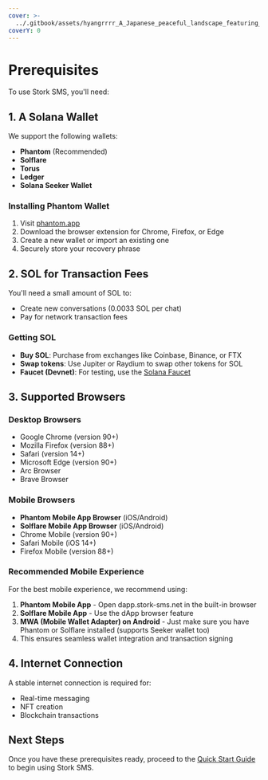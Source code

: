 ```yaml
---
cover: >-
  ../.gitbook/assets/hyangrrrr_A_Japanese_peaceful_landscape_featuring_reeds_in_th_a3a00df0-c3f5-4755-9838-b92c0abb13e2_1.png
coverY: 0
---
```


# Prerequisites

To use Stork SMS, you'll need:

## 1. A Solana Wallet

We support the following wallets:
- **Phantom** (Recommended)
- **Solflare**
- **Torus**
- **Ledger**
- **Solana Seeker Wallet**

### Installing Phantom Wallet

1. Visit [phantom.app](https://phantom.app)
2. Download the browser extension for Chrome, Firefox, or Edge
3. Create a new wallet or import an existing one
4. Securely store your recovery phrase

## 2. SOL for Transaction Fees

You'll need a small amount of SOL to:
- Create new conversations (0.0033 SOL per chat)
- Pay for network transaction fees

### Getting SOL

- **Buy SOL**: Purchase from exchanges like Coinbase, Binance, or FTX
- **Swap tokens**: Use Jupiter or Raydium to swap other tokens for SOL
- **Faucet (Devnet)**: For testing, use the [Solana Faucet](https://solfaucet.com)

## 3. Supported Browsers

### Desktop Browsers
- Google Chrome (version 90+)
- Mozilla Firefox (version 88+)
- Safari (version 14+)
- Microsoft Edge (version 90+)
- Arc Browser
- Brave Browser

### Mobile Browsers
- **Phantom Mobile App Browser** (iOS/Android)
- **Solflare Mobile App Browser** (iOS/Android)
- Chrome Mobile (version 90+)
- Safari Mobile (iOS 14+)
- Firefox Mobile (version 88+)

### Recommended Mobile Experience
For the best mobile experience, we recommend using:
1. **Phantom Mobile App** - Open dapp.stork-sms.net in the built-in browser
2. **Solflare Mobile App** - Use the dApp browser feature
3. **MWA (Mobile Wallet Adapter) on Android** - Just make sure you have Phantom or Solflare installed (supports Seeker wallet too)
4. This ensures seamless wallet integration and transaction signing

## 4. Internet Connection

A stable internet connection is required for:
- Real-time messaging
- NFT creation
- Blockchain transactions

## Next Steps

Once you have these prerequisites ready, proceed to the [Quick Start Guide](quick-start.md) to begin using Stork SMS.